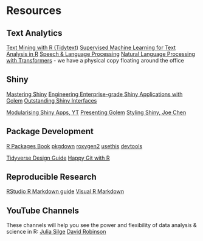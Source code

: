 # Resources {.unnumbered}

<!-- ::: {#refs} -->
<!-- ::: -->

## Text Analytics
[Text Mining with R (Tidytext)](https://www.tidytextmining.com/)
[Supervised Machine Learning for Text Analysis in R](https://smltar.com/)
[Speech & Language Processing](https://web.stanford.edu/~jurafsky/slp3/ed3book.pdf)
[Natural Language Processing with Transformers](https://github.com/nlp-with-transformers/notebooks) - we have a physical copy floating around the office


## Shiny
[Mastering Shiny](https://mastering-shiny.org/)
[Engineering Enterprise-grade Shiny Applications with Golem](https://engineering-shiny.org/foreword.html)
[Outstanding Shiny Interfaces](https://unleash-shiny.rinterface.com/)

[Modularising Shiny Apps, YT](https://www.youtube.com/watch?v=oOYaHsPXLvs)
[Presenting Golem](https://www.youtube.com/watch?v=SE6TnUV4nC4&ab_channel=PositPBC)
[Styling Shiny, Joe Chen](https://www.youtube.com/watch?v=GHBwprI_Py4)

## Package Development
[R Packages Book](https://r-pkgs.org/)
[pkgdown](https://pkgdown.r-lib.org/)
[roxygen2](https://roxygen2.r-lib.org/)
[usethis](https://usethis.r-lib.org/)
[devtools](https://devtools.r-lib.org/)

[Tidyverse Design Guide](https://design.tidyverse.org/)
[Happy Git with R](https://happygitwithr.com/)

## Reproducible Research
[RStudio R Markdown guide](https://rmarkdown.rstudio.com/lesson-1.html)
[Visual R Markdown](https://rstudio.github.io/visual-markdown-editing/#/)

## YouTube Channels
These channels will help you see the power and flexibility of data analysis & science in R:
[Julia Silge](https://www.youtube.com/@JuliaSilge)
[David Robinson](https://www.youtube.com/user/safe4democracy/videos)